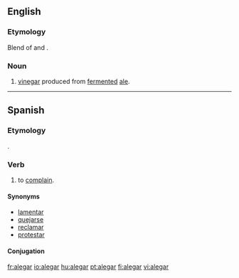==English==

===Etymology===
Blend of {{term|ale|lang=en}} and {{term|vinegar|vine'''gar'''|lang=en}}.

===Noun===
{{en-noun}}

# [[vinegar]] produced from [[ferment]]ed [[ale]].
----

==Spanish==

===Etymology===
{{etyl|la|es}} {{term|allegare|lang=la}}.

===Verb===
{{infl|es|verb}}

# {{intransitive|lang=es}} to [[complain]].

====Synonyms====
*[[lamentar]]
*[[quejar|quejarse]]
*[[reclamar]]
*[[protestar]]

====Conjugation====
{{es-conj-gar|ale}}

[[fr:alegar]]
[[io:alegar]]
[[hu:alegar]]
[[pt:alegar]]
[[fi:alegar]]
[[vi:alegar]]